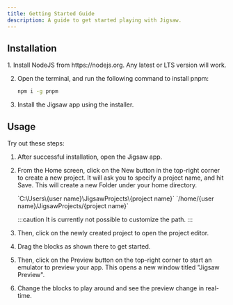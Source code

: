 ```yaml
---
title: Getting Started Guide
description: A guide to get started playing with Jigsaw.
---
```


## Installation
<Steps>
1. Install NodeJS from https://nodejs.org. Any latest or LTS version will work.

2. Open the terminal, and run the following command to install pnpm:
    ```sh title="Install pnpm"
    npm i -g pnpm
    ```

3. Install the Jigsaw app using the installer.
</Steps>

## Usage
Try out these steps:
<Steps>
1. After successful installation, open the Jigsaw app.

2. From the Home screen, click on the New button in the top-right corner to create a new project. It will ask you to specify a project name, and hit Save. This will create a new Folder under your home directory. 

    <Tabs>
    <TabItem label="Windows" icon="seti:windows">
        `C:\Users\{user name}\JigsawProjects\{project name}`
    </TabItem>
    <TabItem label="macOS / Linux">
        `/home/{user name}/JigsawProjects/{project name}`
    </TabItem>
    </Tabs>

    :::caution
    It is currently not possible to customize the path.
    :::

3. Then, click on the newly created project to open the project editor.

4. Drag the blocks as shown there to get started.

5. Then, click on the Preview button on the top-right corner to start an emulator to preview your app. This opens a new window titled "Jigsaw Preview".

6. Change the blocks to play around and see the preview change in real-time.
</Steps>
